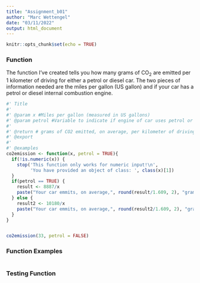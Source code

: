 ```yaml
---
title: "Assignment_b01"
author: "Marc Wettengel"
date: "03/11/2022"
output: html_document
---
```


```r
knitr::opts_chunk$set(echo = TRUE)
```

### Function

The function I've created tells you how many grams of CO$_2$ are emitted per 1 kilometer of driving for either a petrol or diesel car. The two pieces of information needed are the miles per gallon (US gallon) and if your car has a petrol or diesel internal combustion engine. 

```r
#' Title
#'
#' @param x #Miles per gallon (measured in US gallons)
#' @param petrol #Variable to indicate if engine of car uses petrol or diesel fuel
#'
#' @return # grams of CO2 emitted, on average, per kilometer of driving
#' @export 
#'
#' @examples 
co2emission <- function(x, petrol = TRUE){
  if(!is.numeric(x)) { 
    stop('This function only works for numeric input!\n',
         'You have provided an object of class: ', class(x)[1])
  }
  if(petrol == TRUE) {
    result <- 8887/x
    paste("Your car emmits, on average,", round(result/1.609, 2), "grams of co2 per km driven")
  } else {
    result2 <- 10180/x
    paste("Your car emmits, on average,", round(result2/1.609, 2), "grams of co2 per km driven")
  }
}


co2emission(33, petrol = FALSE)
```

### Function Examples

```r

```

### Testing Function

```r

```



```r

```

